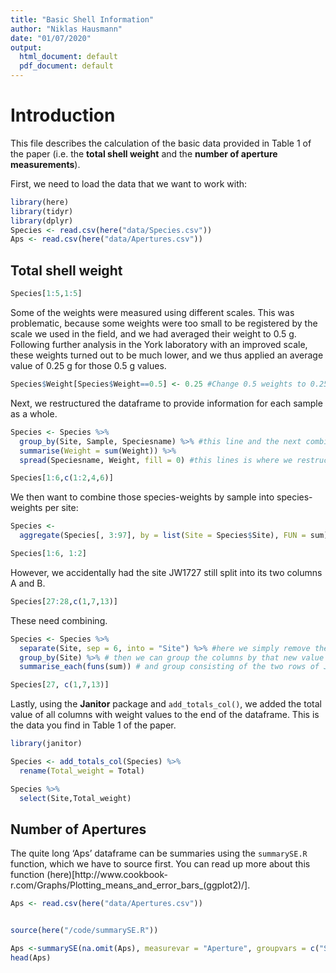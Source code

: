 ```yaml
---
title: "Basic Shell Information"
author: "Niklas Hausmann"
date: "01/07/2020"
output:
  html_document: default
  pdf_document: default
---
```

# Introduction
This file describes the calculation of the basic data provided in Table 1 of the paper (i.e. the **total shell weight** and the **number of aperture measurements**).

First, we need to load the data that we want to work with:
```r
library(here)
library(tidyr)
library(dplyr)
Species <- read.csv(here("data/Species.csv"))
Aps <- read.csv(here("data/Apertures.csv"))
```


## Total shell weight


```r
Species[1:5,1:5]
```

Some of the weights were measured using different scales. This was problematic, because some weights were too small to be registered by the scale we used in the field, and we had averaged their weight to 0.5 g. Following further analysis in the York laboratory with an improved scale, these weights turned out to be much lower, and we thus applied an average value of 0.25 g for those 0.5 g values.

```r
Species$Weight[Species$Weight==0.5] <- 0.25 #Change 0.5 weights to 0.25 weights 
```


Next, we restructured the dataframe to provide information for each sample as a whole. 
```r
Species <- Species %>%
  group_by(Site, Sample, Speciesname) %>% #this line and the next combines species that occur twice within one sample but which have not been added up yet. We could have done this step prior to importing the data but we had to adjust the weights first.
  summarise(Weight = sum(Weight)) %>%
  spread(Speciesname, Weight, fill = 0) #this lines is where we restructure the data

Species[1:6,c(1:2,4,6)]

```

We then want to combine those species-weights by sample into species-weights per site:
```r
Species <-
  aggregate(Species[, 3:97], by = list(Site = Species$Site), FUN = sum)

Species[1:6, 1:2]

```
However, we accidentally had the site JW1727 still split into its two columns A and B. 

```r
Species[27:28,c(1,7,13)]
```

These need combining. 



```r
Species <- Species %>%
  separate(Site, sep = 6, into = "Site") %>% #here we simply remove the "_A" and "_B" part of the site name
  group_by(Site) %>% # then we can group the columns by that new value
  summarise_each(funs(sum)) # and group consisting of the two rows of JW1727 are summed up.

Species[27, c(1,7,13)]
```

Lastly, using the **Janitor** package and `add_totals_col()`, we added the total value of all columns with weight values to the end of the dataframe. This is the data you find in Table 1 of the paper.
```r

library(janitor)

Species <- add_totals_col(Species) %>%
  rename(Total_weight = Total)

Species %>% 
  select(Site,Total_weight) 

```

## Number of Apertures

The quite long 'Aps' dataframe can be summaries using the `summarySE.R` function, which we have to source first. You can read up more about this function (here)[http://www.cookbook-r.com/Graphs/Plotting_means_and_error_bars_(ggplot2)/].


```r
Aps <- read.csv(here("data/Apertures.csv"))


source(here("/code/summarySE.R"))

Aps <-summarySE(na.omit(Aps), measurevar = "Aperture", groupvars = c("Site"))
head(Aps)

```



